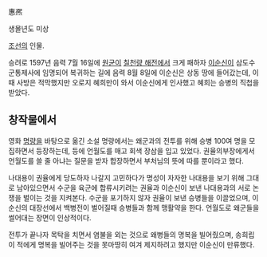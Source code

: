 惠凞

생몰년도 미상

[[조선]]의 인물.

승려로 1597년 음력 7월 16일에 [[원균]]이 [[칠천량 해전]]에서 크게 패하자 [[이순신]]이 삼도수군통제사에 임명되어 복귀하는 길에 음력 8월 8일에 이순신은 상동 땅에 들어갔는데, 이 때 사방은 적막했지만 오로지 혜희만이 와서 이순신에게 인사했고 혜희는 승병의 직첩을 받았다.

== 창작물에서 ==
영화 [[명량]]을 바탕으로 옮긴 소설 명량에서는 왜군과의 전투를 위해 승병 100여 명을 모집하면서 등장하는데, 등에 언월도를 매고 회색 장삼을 입고 있었다. 권율의부장에게서 언월도를 쓸 줄 아냐는 질문을 받자 합장하면서 부처님의 뜻에 따를 뿐이라고 했다.

나대용이 권율에게 당도하자 나갈지 고민하다가 명성이 자자한 나대용을 보기 위해 그대로 남아있으면서 수군을 육군에 합류시키려는 권율과 이순신이 보낸 나대용과의 서로 논쟁을 벌이는 것을 지켜본다. 수군을 포기하지 않자 권율이 보낸 승병들을 이끌었으며, 이순신의 대장선에서 백병전이 벌어질때 승병들과 함께 맹활약을 한다. 언월도로 왜군들을 썰어대는 장면이 인상적이다.

전투가 끝나자 목탁을 치면서 염불을 외는 것으로 왜병들의 명복을 빌어줬으며, 송희립이 적에게 명복을 빌어주는 것을 못마땅히 여겨 제지하려고 했지만 이순신이 만류했다.
